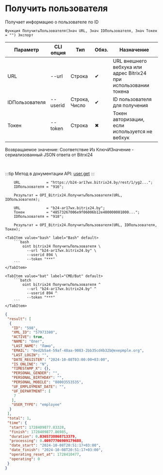 ﻿---
sidebar_position: 2
---


# Получить пользователя
 Получает информацию о пользователе по ID



`Функция ПолучитьПользователя(Знач URL, Знач IDПользователя, Знач Токен = "") Экспорт`

  | Параметр | CLI опция | Тип | Обяз. | Назначение |
  |-|-|-|-|-|
  | URL | --url | Строка | &#x2714; | URL внешнего вебхука или адрес Bitrix24 при использовании токена |
  | IDПользователя | --userid | Строка, Число | &#x2714; | ID пользователя для получения |
  | Токен | --token | Строка | &#x2716; | Токен авторизации, если используется не вебхук |

  
  Возвращаемое значение:   Соответствие Из КлючИЗначение - сериализованный JSON ответа от Bitrxi24

<br/>

:::tip
Метод в документации API: [user.get](https://dev.1c-bitrix.ru/rest_help/users/user_get.php)
:::
<br/>


```bsl title="Пример использования для 1С:Предприятие/OneScript"
    URL            = "https://b24-ar17wx.bitrix24.by/rest/1/yg2...";
    IDПользователя = "916";

    Результат = OPI_Bitrix24.ПолучитьПользователя(URL, IDПользователя);

    URL            = "b24-ar17wx.bitrix24.by";
    Токен          = "48573267006e9f06006b12e400000001000...";
    IDПользователя = "918";

    Результат = OPI_Bitrix24.ПолучитьПользователя(URL, IDПользователя, Токен);
```
    

 <Tabs>
  
    <TabItem value="bash" label="Bash" default>
        ```bash
            oint bitrix24 ПолучитьПользователя \
              --url "b24-ar17wx.bitrix24.by" \
              --userid 894 \
              --token "***"
        ```
    </TabItem>
  
    <TabItem value="bat" label="CMD/Bat" default>
        ```batch
            oint bitrix24 ПолучитьПользователя ^
              --url "b24-ar17wx.bitrix24.by" ^
              --userid 894 ^
              --token "***"
        ```
    </TabItem>
</Tabs>


```json title="Результат"
{
 "result": [
  {
   "ID": "598",
   "XML_ID": "57973380",
   "ACTIVE": true,
   "NAME": "Олег",
   "LAST_NAME": "Лама",
   "EMAIL": "0ed2b5a4-59af-48aa-9083-2bb35cd4b32b@exepmple.org",
   "LAST_LOGIN": "",
   "DATE_REGISTER": "2024-10-08T03:00:00+03:00",
   "IS_ONLINE": "N",
   "TIMESTAMP_X": {},
   "PERSONAL_GENDER": "",
   "PERSONAL_BIRTHDAY": "",
   "PERSONAL_MOBILE": "88003553535",
   "UF_EMPLOYMENT_DATE": "",
   "UF_DEPARTMENT": [
    7
   ],
   "USER_TYPE": "employee"
  }
 ],
 "total": 1,
 "time": {
  "start": 1728409877.83328,
  "finish": 1728409877.86985,
  "duration": 0.0365738868713379,
  "processing": 0.00977706909179688,
  "date_start": "2024-10-08T20:51:17+03:00",
  "date_finish": "2024-10-08T20:51:17+03:00",
  "operating_reset_at": 1728410477,
  "operating": 0
 }
}
```
